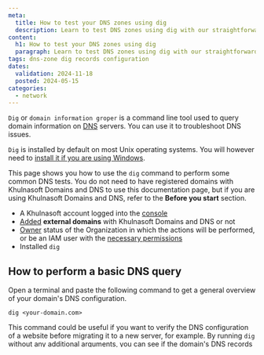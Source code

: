 ```yaml
---
meta:
  title: How to test your DNS zones using dig
  description: Learn to test DNS zones using dig with our straightforward guide. Whether troubleshooting DNS issues or verifying configurations, this tutorial covers everything you need to know to leverage dig effectively.
content:
  h1: How to test your DNS zones using dig
  paragraph: Learn to test DNS zones using dig with our straightforward guide. Whether troubleshooting DNS issues or verifying configurations, this tutorial covers everything you need to know to leverage dig effectively.
tags: dns-zone dig records configuration
dates:
  validation: 2024-11-18
  posted: 2024-05-15
categories:
  - network
---
```


`Dig` or `domain information groper` is a command line tool used to query domain information on [DNS](/network/domains-and-dns/concepts/#dns) servers. You can use it to troubleshoot DNS issues.

`Dig` is installed by default on most Unix operating systems. You will however need to [install it if you are using Windows](https://www.isc.org/download/).

This page shows you how to use the `dig` command to perform some common DNS tests. You do not need to have registered domains with Khulnasoft Domains and DNS to use this documentation page, but if you are using Khulnasoft Domains and DNS, refer to the **Before you start** section.

<Macro id="requirements" />

  - A Khulnasoft account logged into the [console](https://console.khulnasoft.com)
  - [Added](/network/domains-and-dns/how-to/add-external-domain/) **external domains** with Khulnasoft Domains and DNS or not
  - [Owner](/identity-and-access-management/iam/concepts/#owner) status of the Organization in which the actions will be performed, or be an IAM user with the [necessary permissions](/identity-and-access-management/iam/concepts/#permission)
  - Installed `dig`


## How to perform a basic DNS query


Open a terminal and paste the following command to get a general overview of your domain's DNS configuration.

```
dig <your-domain.com>
```

This command could be useful if you want to verify the DNS configuration of a website before migrating it to a new server, for example. By running `dig` without any additional arguments, you can see if the domain's DNS records are resolving correctly and if you need to make any changes before the migration.


---

## How to query a specific record type


The following command allows you to retrieve your domain's [DNAME](/network/domains-and-dns/reference-content/understanding-dns-records/#dname-record) record. This command allows you to focus on particular aspects of your domain's DNS configuration.

```
dig <your-domain.com> DNAME
```

This command could also be useful if you are troubleshooting email delivery issues for a domain, for example. By querying the domain's MX record with `dig`, you can verify that the mail server listed is correct and accessible. If there is an issue with email delivery, checking your domain's MX record can help pinpoint potential misconfigurations.


---

## How to perform a reverse DNS lookup

The following command allows you to verify the authenticity of an IP address, identify its associated domain name, and check for misconfigurations or suspicious activity.

```
dig -x <IP address>
```

This command could be useful if you notice unusual traffic originating from an IP address in your server logs, for example. Performing a reverse DNS lookup with dig can reveal the domain name associated with that IP address. This information can help you determine if the traffic is legitimate or if further investigation is needed to address potential security threats.


---

## How to query a specific DNS server

The following command allows you to query a specific DNS server. Querying a specific DNS server is useful for troubleshooting DNS issues, checking DNS propagation, and verifying the accuracy of DNS configurations. It allows you to test how different DNS servers resolve domain names, ensuring your DNS records are properly propagated and resolving as intended.

```
dig @<DNS_SERVER_IP> <your-domain.com>
```

You do not need to have a domain with the provider of the DNS server you are querying for your dig command to work. You can query any DNS server for any domain name to check how that specific DNS server resolves the domain. This is useful for verifying DNS resolution and propagation from different DNS servers regardless of where the domain is registered.
Make sure that you replace `<<DNS_SERVER_IP>` with the IP of the desired DNS server, and `<your-domain.com>` with your actual domain.